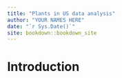 ```yaml
--- 
title: "Plants in US data analysis"
author: "YOUR NAMES HERE"
date: "`r Sys.Date()`"
site: bookdown::bookdown_site
---
```


# Introduction

